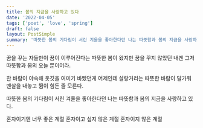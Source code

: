 ```yaml
---
title: 봄의 지금을 사랑하고 있다
date: '2022-04-05'
tags: ['poet', 'love', 'spring']
draft: false
layout: PostSimple
summary: '따뜻한 봄의 기다림이 서린 겨울을 좋아한다던 나는 따뜻함과 봄의 지금을 사랑하고 있다.'
---
```


꿈을 꾸는 자들만이 꿈이 이루어진다는 따뜻한 봄이 왔지만
꿈을 꾸지 않았던 내겐 그저 따뜻함과 봄의 오늘 뿐이어라.

찬 바람이 야속해 옷깃을 여미기 바빴던게 어제인데
살랑거리는 따뜻한 바람이 달가워 맨살을 내놓고 뜀이 힘든 줄 모른다.

따뜻한 봄의 기다림이 서린 겨울을 좋아한다던 나는
따뜻함과 봄의 지금을 사랑하고 있다.

혼자이기엔 너무 좋은 계절
혼자이고 싶지 않은 계절
혼자이지 않은 계절
